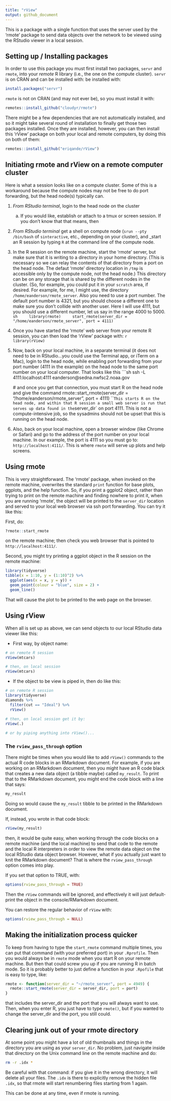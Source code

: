 ```yaml
---
title: "rView"
output: github_document
---
```


This is a package with a single function that uses the server used by the 'rmote' package
to send data objects over the network to be viewed using the RStudio viewer in a local session.

## Setting up / Installing packages

In order to use this package you must first install two packages, `servr` and `rmote`, into your _remote_ R library (i.e., the one on the compute cluster).  `servr` is on CRAN and can be installed with:
be installed with:
```r
install.packages("servr")
```
`rmote` is not on CRAN (and may not ever be), so you must install it with:
```r
remotes::install_github("cloudyr/rmote")
```
There might be a few dependencies that are not automatically installed, and so it might take several
round of installation to finally get those two packages installed.  Once they are installed, however,
you can then install this 'rView' package on both your local and remote computers, by doing this on both of them:
```r
remotes::install_github("eriqande/rView")
```


## Initiating rmote and rView on a remote computer cluster

Here is what a session looks like on a compute cluster. Some of this
is a workaround because the compute nodes may not be free to do port forwarding, but the
head node(s) typically can.

1. _From RStudio terminal_, login to the head node on the cluster
    a. If you would like, establish or attach to a tmux or screen session. If you don't know that that
    means, then 
2. _From RStudio terminal_ get a shell on compute node (`srun --pty /bin/bash` of `sinteractive`, etc.,
depending on your cluster), and _start an R session by typing `R` at the command line of the compute node.
3. In the R session on the remote machine, start the 'rmote' server, but make sure that it is writing to a directory
in your home directory. (This is necessary so we can relay the contents of that directory from
a port on the head node. The defaut 'rmote' directory location in `/tmp` is accessible only
by the compute node, not the head node.) This directory can be on any storage that is shared by the different
nodes in the cluster. (So, for example, you could put it in your `scratch` area, if desired.  For example,
for me, I might use, the directory `/home/eanderson/rmote_server`.  Also you need to use a port number.  The
default port number is 4321, but you should choose a different one to make sure you don't collide with another
user.  Here I will use 4111, but you should use a different number, let us say in the range 4000 to 5000.
    ```sh
    library(rmote)
    start_rmote(server_dir = "/home/eanderson/rmote_server", port = 4111)
    ```
4. Once you have started the 'rmote' web server from your remote R session, you can then load the 'rView' package with:
    ```r
    library(rView)
    ```
5. Now, back on your local machine, in a separate terminal (it does not need to be in
RStudio...you could use the Terminal app, or
iTerm on a Mac), login to the head node, while enabling port forwarding from your port number (4111 in the
example) on the head node to the same port number on your local computer.  That looks like this
    ```sh
    ssh -L 4111:localhost:4111 eanderson@sedna.nwfsc2.noaa.gov
    
    # and once you get that connection, you must start R on the head node and give the command
    rmote::start_rmote(server_dir = "/home/eanderson/rmote_server", port = 4111)
    ```
This starts R on the head node, and within that R session a small web server is run that
serves up data found in the `server_dir` on port 4111.  This is not a compute-intensive job,
so the sysadmins should not be upset that this is running on the head node.
6. Also, back on your local machine, open a browser window (like Chrome or Safari) and
go to the address of the port number on your local machine. In our example, the
port is 4111 so you must go to: `http://localhost:4111/`.  This
is where `rmote` will serve up plots and help screens.


## Using rmote

This is very straightforward.  The 'rmote' package, when invoked on the remote machine,
overwrites the standard `print` function for base plots, ggplots, and the help function.
So, if you print a ggplot2 object, rather than trying to print on the remote machine and finding
nowhere to print it, when you are running 'rmote', the object will be printed to the
`server_dir` location and served to your local web browser via ssh port forwarding.  You can try it like this:

First, do:
```r
?rmote::start_rmote
```
on the remote machine; then check you web browser that is pointed to  `http://localhost:4111/`.

Second, you might try printing a ggplot object in the R session on the remote machine:
```r
library(tidyverse)
tibble(x = 1:10, y = (1:10)^2) %>%
  ggplot(aes(x = x, y = y)) + 
  geom_point(colour = "blue", size = 2) + 
  geom_line()
```
That will cause the plot to be printed to the web page on the browser. 

## Using rView

When all is set up as above, we can send objects to our local RStudio data viewer like this:

* First way, by object name:
```r
# on remote R session
rView(mtcars)

# then, on local session
rView(mtcars)

```

* If the object to be view is piped in, then do like this:
```r
# on remote R session
library(tidyverse)
diamonds %>%
  filter(cut == "Ideal") %>%
  rView()
  
# then, on local session get it by:
rView(.)

# or by piping anything into rView()...
```

### The `rview_pass_through` option

There might be times when
you would like to add `rView()` commands to the actual R code blocks in an RMarkdown document.
For example, if you are working on an RMarkdown document, then you might have an R code black
that creates a new data object (a tibble maybe) called `my_result`.  To print that to the RMarkdown document, you
might end the code block with a line that says:
```r
my_result
```
Doing so would cause the `my_result` tibble to be printed in the RMarkdown document.

If, instead, you wrote in that code block:
```r
rView(my_result)
```
then, it would be quite easy, when working through the code blocks on a remote machine
(and the local machine) to send that code to the remote and the local R interpreters
in order to view the remote data object on the local RStudio data object browser.  However,
what if you actually just want to knit the RMarkdown document?  That is where the
`rview_pass_through` option comes into play.

If you set that option to TRUE, with:
```r
options(rview_pass_through = TRUE)
```
Then the `rView` commands will be ignored, and effectively it will just default-print the
object in the console/RMarkdown document.

You can restore the regular behavior of `rView` with:
```r
options(rview_pass_through = NULL)
```


## Making the initialization process quicker

To keep from having to type the `start_rmote` command multiple times, you can put that command
(with your preferred port) in your `.Rprofile`.  Then you would always be in `rmote` mode
when you start R on your remote machine.  But then that could screw you up if you are running
R in batch mode.  So it is probably better to just define a function in your `.Rpofile`
that is easy to type, like:
```r
rmote <- function(server_dir = "~/rmote_server", port = 4949) {
  rmote::start_rmote(server_dir = server_dir, port = port)
}
```
that includes the server_dir and the port that you will always want to use.  Then, 
when you enter R, you just have to type `rmote()`, but if you wanted to
change the server_dir and the port, you still could.


## Clearing junk out of your rmote directory

At some point you might have a lot of old thumbnails and things in the
directory you are using as your `server_dir`.  No problem, just navigate inside that
directory on the Unix command line on the remote machine and do:
```sh
rm -r .idx *
```
Be careful with that command: if you give it in the wrong directory, it will delete all your files.
The `.idx` is there to explicitly remove the hidden file `.idx`, so that rmote will start renumbering files starting from 1 again.

This can be done at any time, even if rmote is running.



